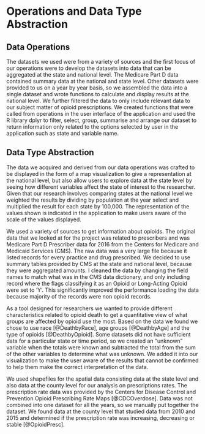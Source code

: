 # Operations and Data Type Abstraction {#data}

## Data Operations

The datasets we used were from a variety of sources and the first focus of our operations were to develop the datasets into data that can be aggregated at the state and national level.  The Medicare Part D data contained summary data at the national and state level.  Other datasets were provided to us on a year by year basis, so we assembled the data into a single dataset and wrote functions to calculate and display results at the national level.   We further filtered the data to only include relevant data to our subject matter of opioid prescriptions.  We created functions that were called from operations in the user interface of the application and used the R library dplyr to filter, select, group, summarise and arrange our dataset to return information only related to the options selected by user in the application such as state and variable name.


## Data Type Abstraction

The data we acquired and derived from our data operations was crafted to be displayed in the form of a map visualization to give a representation at the national level, but also allow users to explore data at the state level by seeing how different variables affect the state of interest to the researcher.  Given that our research involves comparing states at the national level we weighted the results by dividing by population at the year select and multiplied the result for each state by  100,000.  The representation of the values shown is indicated in the application to make users aware of the scale of the values displayed.

We used a variety of sources to get information about opioids.  The original data that we looked at for the project was related to prescribers and was Medicare Part D Prescriber data for 2016 from the Centers for Medicare and Medicaid Services (CMS).  The raw data was a very large file because it listed records for every practice and drug prescribed.  We decided to use summary tables provided by CMS at the state and national level, because they were aggregated amounts.  I cleaned the data by changing the field names to match what was in the CMS data dictionary, and only including record where the flags classifying it as an Opioid or Long-Acting Opioid were set to ‘Y’.  This significantly improved the performance loading the data because majority of the records were non opioid records.

As a tool designed for researchers we wanted to provide different characteristics related to opioid death to get a quantitative view of what groups are affected by opioid use the most.  Based on the data we found we chose to use race [@DeathbyRace], age groups [@DeathbyAge] and the type of opioids [@DeathbyOpioid].  Some datasets did not have sufficient data for a particular state or time period, so we created an “unknown” variable when the totals were known and subtracted the total from the sum of the other variables to determine what was unknown.  We added it into our visualization to make the user aware of the results that cannot be confirmed to help them make the correct interpretation of the data.

We used shapefiles for the spatial data consisting data at the state level and also data at the county level for our analysis on prescriptions rates.  The prescription rate data was provided by the Centers for Disease Control and Prevention Opioid Prescribing Rate Maps [@CDCOverdose].  Data was not combined into one dataset for all the years, so we manually put together the dataset.   We found data at the county level that studied data from 2010 and 2015 and determined if the prescription rate was increasing, decreasing or stable [@OpioidPresc].
